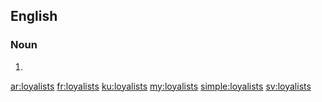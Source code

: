 ==English==

===Noun===
{{head|en|plural}}

# {{plural of|loyalist|lang=en}}

[[ar:loyalists]]
[[fr:loyalists]]
[[ku:loyalists]]
[[my:loyalists]]
[[simple:loyalists]]
[[sv:loyalists]]